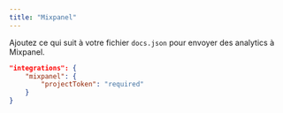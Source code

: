 ```yaml
---
title: "Mixpanel"
---
```


Ajoutez ce qui suit à votre fichier `docs.json` pour envoyer des analytics à Mixpanel.

```json Analytics options in docs.json
"integrations": {
    "mixpanel": {
        "projectToken": "required"
    }
}
```

